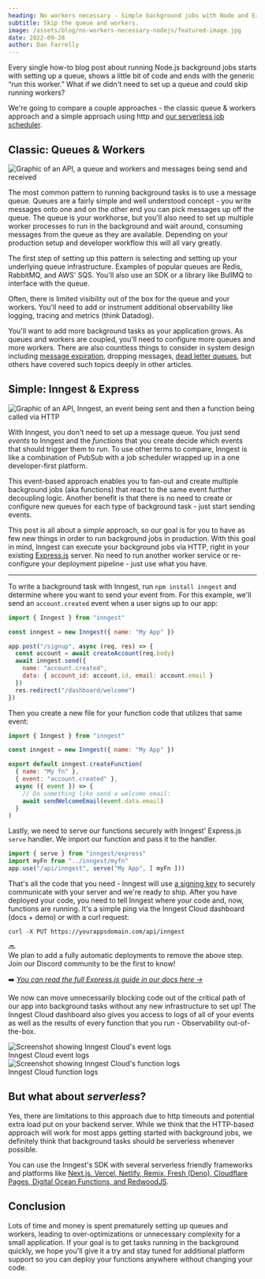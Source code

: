 ```yaml
---
heading: No workers necessary - Simple background jobs with Node and Express
subtitle: Skip the queue and workers.
image: /assets/blog/no-workers-necessary-nodejs/featured-image.jpg
date: 2022-09-28
author: Dan Farrelly
---
```


Every single how-to blog post about running Node.js background jobs starts with setting up a queue, shows a little bit of code and ends with the generic “run this worker.” What if we didn't need to set up a queue and could skip running workers?

We're going to compare a couple approaches - the classic queue & workers approach and a simple approach using http and [our serverless job scheduler](/blog/modern-serverless-job-scheduler).

## Classic: Queues & Workers

![Graphic of an API, a queue and workers and messages being send and received](/assets/blog/no-workers-necessary-nodejs/queue-and-workers.png)

The most common pattern to running background tasks is to use a message queue. Queues are a fairly simple and well understood concept - you write messages onto one and on the other end you can pick messages up off the queue. The queue is your workhorse, but you'll also need to set up multiple worker processes to run in the background and wait around, consuming messages from the queue as they are available. Depending on your production setup and developer workflow this will all vary greatly.

The first step of setting up this pattern is selecting and setting up your underlying queue infrastructure. Examples of popular queues are Redis, RabbitMQ, and AWS' SQS. You'll also use an SDK or a library like BullMQ to interface with the queue.

Often, there is limited visibility out of the box for the queue and your workers. You'll need to add or instrument additional observability like logging, tracing and metrics (think Datadog).

You'll want to add more background tasks as your application grows. As queues and workers are coupled, you'll need to configure more queues and more workers. There are also countless things to consider in system design including [message expiration](https://medium.com/event-driven-utopia/message-expiration-pattern-explained-fdaf2c10d2de), dropping messages, [dead letter queues](https://www.rabbitmq.com/dlx.html), but others have covered such topics deeply in other articles.

## Simple: Inngest & Express

![Graphic of an API, Inngest, an event being sent and then a function being called via HTTP](/assets/blog/no-workers-necessary-nodejs/inngest-http.png)


With Inngest, you don't need to set up a message queue. You just send *events* to Inngest and the *functions* that you create decide which events that should trigger them to run. To use other terms to compare, Inngest is like a combination of PubSub with a job scheduler wrapped up in a one developer-first platform.

This event-based approach enables you to fan-out and create multiple background jobs (aka functions) that react to the same event further decoupling logic. Another benefit is that there is no need to create or configure new queues for each type of background task - just start sending events.

This post is all about a *simple* approach, so our goal is for you to have as few new things in order to run background jobs in production. With this goal in mind, Inngest can execute your background jobs via HTTP, right in your existing [Express.js](https://expressjs.com/) server. No need to run another worker service or re-configure your deployment pipeline - just use what you have.

---

To write a background task with Inngest, run `npm install inngest` and determine where you want to send your event from. For this example, we'll send an `account.created` event when a user signs up to our app:

```js
import { Inngest } from "inngest"

const inngest = new Inngest({ name: "My App" })

app.post("/signup", async (req, res) => {
  const account = await createAccount(req.body)
  await inngest.send({
    name: "account.created",
    data: { account_id: account.id, email: account.email }
  })
  res.redirect("/dashboard/welcome")
})
```

Then you create a new file for your function code that utilizes that same event:

```js
import { Inngest } from "inngest"

const inngest = new Inngest({ name: "My App" })

export default inngest.createFunction(
  { name: "My fn" },
  { event: "account.created" },
  async ({ event }) => {
    // Do something like send a welcome email:
    await sendWelcomeEmail(event.data.email)
  }
)
```

Lastly, we need to serve our functions securely with Inngest' Express.js `serve` handler. We import our function and pass it to the handler.

```js
import { serve } from "inngest/express"
import myFn from "../inngest/myfn"
app.use("/api/inngest", serve("My App", [ myFn ]))
```

That's all the code that you need - Inngest will use [a signing key](https://app.inngest.com/secrets) to securely communicate with your server and we're ready to ship. After you have deployed your code, you need to tell Inngest where your code and, now, functions are running. It's a simple ping via the Inngest Cloud dashboard (docs + demo) or with a curl request:

```shell
curl -X PUT https://yourappsdomain.com/api/inngest
```

<aside className="flex flex-row gap-4 items-center">
  <div>🔜</div>
  <div>We plan to add a fully automatic deployments to remove the above step. Join our Discord community to be the first to know!</div>
</aside>

➡️ _[You can read the full Express.js guide in our docs here →](/docs/learn/serving-inngest-functions?ref=blog-no-workers-necessary#framework-express)_

We now can move unnecessarily blocking code out of the critical path of our app into background tasks without any new infrastructure to set up! The Inngest Cloud dashboard also gives you access to logs of all of your events as well as the results of every function that you run - Observability out-of-the-box.

<div className="blog-image-container:2">
  <fig>
    <img
      src="/assets/blog/no-workers-necessary-nodejs/screenshot-event-logs.png"
      alt="Screenshot showing Inngest Cloud's event logs"
      className="rounded-sm"
      style={{ marginBottom: "0.5rem"}}
    />
    <figcaption className="text-xs text-center italic">
      Inngest Cloud event logs
    </figcaption>
  </fig>
  <fig>
    <img
      src="/assets/blog/no-workers-necessary-nodejs/screenshot-function-logs.png"
      alt="Screenshot showing Inngest Cloud's function logs"
      className="rounded-sm"
      style={{ marginBottom: "0.5rem"}}
    />
    <figcaption className="text-xs text-center italic">
      Inngest Cloud function logs
    </figcaption>
  </fig>
</div>

## But what about *serverless*?

Yes, there are limitations to this approach due to http timeouts and potential extra load put on your backend server. While we think that the HTTP-based approach will work for most apps getting started with background jobs, we definitely think that background tasks should be serverless whenever possible.

You can use the Inngest's SDK with several serverless friendly frameworks and platforms like [Next.js, Vercel, Netlify, Remix, Fresh (Deno), Cloudflare Pages, Digital Ocean Functions, and RedwoodJS](/docs/learn/serving-inngest-functions?ref=blog-no-workers-necessary).

## Conclusion

Lots of time and money is spent prematurely setting up queues and workers, leading to over-optimizations or unnecessary complexity for a small application. If your goal is to get tasks running in the background quickly, we hope you'll give it a try and stay tuned for additional platform support so you can deploy your functions anywhere without changing your code.
